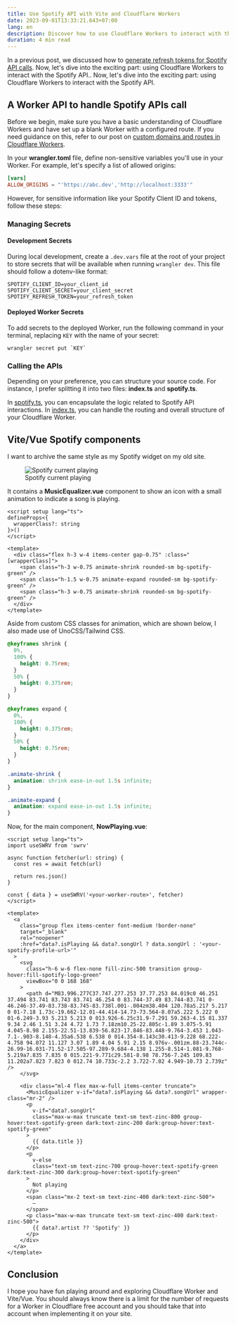 ```yaml
---
title: Use Spotify API with Vite and Cloudflare Workers
date: 2023-09-01T13:33:21.643+07:00
lang: en
description: Discover how to use Cloudflare Workers to interact with the Spotify API and display your current playing song on your website. Explore how to use Vite and Vue to create a Spotify widget with animation and style.
duration: 4 min read
---
```


In a previous post, we discussed how to [generate refresh tokens for Spotify API calls](/posts/spotify-refresh-token). Now, let's dive into the exciting part: using Cloudflare Workers to interact with the Spotify API.. Now, let's dive into the exciting part: using Cloudflare Workers to interact with the Spotify API.

## A Worker API to handle Spotify APIs call

Before we begin, make sure you have a basic understanding of Cloudflare Workers and have set up a blank Worker with a configured route. If you need guidance on this, refer to our post on [custom domains and routes in Cloudflare Workers](/posts/custom-domains-and-routes-in-cloudflare-workers).

In your **wrangler.toml** file, define non-sensitive variables you'll use in your Worker. For example, let's specify a list of allowed origins:

```toml
[vars]
ALLOW_ORIGINS = "'https://abc.dev','http://localhost:3333'"
```

However, for sensitive information like your Spotify Client ID and tokens, follow these steps:

### Managing Secrets

#### Development Secrets

During local development, create a `.dev.vars` file at the root of your project to store secrets that will be available when running `wrangler dev`. This file should follow a dotenv-like format:

```text
SPOTIFY_CLIENT_ID=your_client_id
SPOTIFY_CLIENT_SECRET=your_client_secret
SPOTIFY_REFRESH_TOKEN=your_refresh_token
```

#### Deployed Worker Secrets

To add secrets to the deployed Worker, run the following command in your terminal, replacing `KEY` with the name of your secret:

```shell
wrangler secret put `KEY`
```

### Calling the APIs

Depending on your preference, you can structure your source code. For instance, I prefer splitting it into two files: **index.ts** and **spotify.ts**.

In [<span class="i-[ph-file-ts]" /> spotify.ts](https://github.com/vinhphm/spotify-worker/blob/main/src/spotify.ts), you can encapsulate the logic related to Spotify API interactions. In [<span class="i-ph-file-ts" /> index.ts](https://github.com/vinhphm/spotify-worker/blob/main/src/index.ts), you can handle the routing and overall structure of your Cloudflare Worker.

## Vite/Vue Spotify components

I want to archive the same style as my Spotify widget on my old site.

<figure ckass="pt-5">
  <img src={spotifyCurrentPlaying.src} alt="Spotify current playing" class="shadow rounded-lg" />
  <figcaption class="!mt-2 text-center">
    Spotify current playing
  </figcaption>
</figure>

It contains a **MusicEqualizer.vue** component to show an icon with a small animation to indicate a song is playing.

```vue title="MusicEqualizer.vue" showLineNumbers
<script setup lang="ts">
defineProps<{
  wrapperClass?: string
}>()
</script>

<template>
  <div class="flex h-3 w-4 items-center gap-0.75" :class="[wrapperClass]">
    <span class="h-3 w-0.75 animate-shrink rounded-sm bg-spotify-green" />
    <span class="h-1.5 w-0.75 animate-expand rounded-sm bg-spotify-green" />
    <span class="h-3 w-0.75 animate-shrink rounded-sm bg-spotify-green" />
  </div>
</template>
```

Aside from custom CSS classes for animation, which are shown below, I also made use of UnoCSS/Tailwind CSS.

```css
@keyframes shrink {
  0%,
  100% {
    height: 0.75rem;
  }
  50% {
    height: 0.375rem;
  }
}

@keyframes expand {
  0%,
  100% {
    height: 0.375rem;
  }
  50% {
    height: 0.75rem;
  }
}

.animate-shrink {
  animation: shrink ease-in-out 1.5s infinite;
}

.animate-expand {
  animation: expand ease-in-out 1.5s infinite;
}
```

Now, for the main component, **NowPlaying.vue**:

```vue title="NowPlaying.vue" showLineNumbers
<script setup lang="ts">
import useSWRV from 'swrv'

async function fetcher(url: string) {
  const res = await fetch(url)

  return res.json()
}

const { data } = useSWRV('<your-worker-route>', fetcher)
</script>

<template>
  <a
    class="group flex items-center font-medium !border-none"
    target="_blank"
    rel="noopener"
    :href="data?.isPlaying && data?.songUrl ? data.songUrl : '<your-spotify-profile-url>'"
  >
    <svg
      class="h-6 w-6 flex-none fill-zinc-500 transition group-hover:fill-spotify-logo-green"
      viewBox="0 0 168 168"
    >
      <path d="M83.996.277C37.747.277.253 37.77.253 84.019c0 46.251 37.494 83.741 83.743 83.741 46.254 0 83.744-37.49 83.744-83.741 0-46.246-37.49-83.738-83.745-83.738l.001-.004zm38.404 120.78a5.217 5.217 0 01-7.18 1.73c-19.662-12.01-44.414-14.73-73.564-8.07a5.222 5.222 0 01-6.249-3.93 5.213 5.213 0 013.926-6.25c31.9-7.291 59.263-4.15 81.337 9.34 2.46 1.51 3.24 4.72 1.73 7.18zm10.25-22.805c-1.89 3.075-5.91 4.045-8.98 2.155-22.51-13.839-56.823-17.846-83.448-9.764-3.453 1.043-7.1-.903-8.148-4.35a6.538 6.538 0 014.354-8.143c30.413-9.228 68.222-4.758 94.072 11.127 3.07 1.89 4.04 5.91 2.15 8.976v-.001zm.88-23.744c-26.99-16.031-71.52-17.505-97.289-9.684-4.138 1.255-8.514-1.081-9.768-5.219a7.835 7.835 0 015.221-9.771c29.581-8.98 78.756-7.245 109.83 11.202a7.823 7.823 0 012.74 10.733c-2.2 3.722-7.02 4.949-10.73 2.739z" />
    </svg>

    <div class="ml-4 flex max-w-full items-center truncate">
      <MusicEqualizer v-if="data?.isPlaying && data?.songUrl" wrapper-class="mr-2" />
      <p
        v-if="data?.songUrl"
        class="max-w-max truncate text-sm text-zinc-800 group-hover:text-spotify-green dark:text-zinc-200 dark:group-hover:text-spotify-green"
      >
        {{ data.title }}
      </p>
      <p
        v-else
        class="text-sm text-zinc-700 group-hover:text-spotify-green dark:text-zinc-300 dark:group-hover:text-spotify-green"
      >
        Not playing
      </p>
      <span class="mx-2 text-sm text-zinc-400 dark:text-zinc-500">
        –
      </span>
      <p class="max-w-max truncate text-sm text-zinc-400 dark:text-zinc-500">
        {{ data?.artist ?? 'Spotify' }}
      </p>
    </div>
  </a>
</template>
```

## Conclusion

I hope you have fun playing around and exploring Cloudflare Worker and Vite/Vue. You should always know there is a limit for the number of requests for a Worker in Cloudflare free account and you should take that into account when implementing it on your site.
